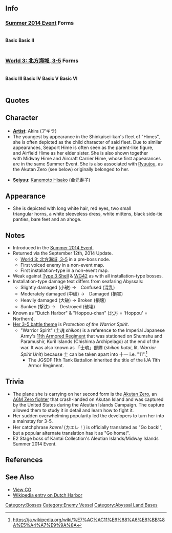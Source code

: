 ==Info==
===[[Summer 2014 Event]] Forms===
<div style="display: inline-block;">
====Basic====
{{EnemyShipInfoKai|Northern Princess/|los=auto|los_max=auto|evasion=auto|evasion_max=auto|asw=auto|asw_max=auto}}
</div>

<div style="display: inline-block;">
====Basic II====
{{EnemyShipInfoKai|Northern Princess/II|los=auto|los_max=auto|evasion=auto|evasion_max=auto|asw=auto|asw_max=auto}}
</div>

===[[World 3: 北方海域#3-5|World 3: 北方海域, 3-5]] Forms===
<div style="display: inline-block;">
====Basic III====
{{EnemyShipInfoKai|Northern Princess/III|los=auto|los_max=auto|evasion=auto|evasion_max=auto|asw=auto|asw_max=auto}}
</div>

<div style="display: inline-block;">
====Basic IV====
{{EnemyShipInfoKai|Northern Princess/IV|los=auto|los_max=auto|evasion=auto|evasion_max=auto|asw=auto|asw_max=auto}}
</div>

<div style="display: inline-block;">
====Basic V====
{{EnemyShipInfoKai|Northern Princess/V|los=auto|los_max=auto|evasion=auto|evasion_max=auto|asw=auto|asw_max=auto}}
</div>

<div style="display: inline-block;">
====Basic VI====
{{EnemyShipInfoKai|Northern Princess/VI|los=auto|los_max=auto|evasion=auto|evasion_max=auto|asw=auto|asw_max=auto}}
</div>

{{EnemyShipCategoriesKai|Northern Princess/}}

==Quotes==
{{Abyssquote
|開幕前 =コナイデ…ッテ…イッテル…ノ…… (Normal)
カエレ……ッ！ <br/>(2nd Form)
|EN1 = Don't come closer... I'm... telling you... (Normal)
Go back...!<br/> (2nd Form)
|Note1 = 
|砲撃 = シズンデェ！ (Normal)
チョウシニ…ノルナッ！ (2nd Form)


カエレ……ッ！ <br/>(in 3-5)
|EN0 = Sink! (Normal)
Don't get... too elated! (2nd Form)


Go back...!  <br/>(in 3-5)
|Note0 = <span style="font-size:12px">''A less literal translation of the second form line would be 'Don't think you've won!'''</span>
|被弾 = 	ゼロ…オイテケ…… (Normal)
レップウ…オイテケ…… (2nd Form)
|EN2 = Give me... the Zero... (Normal)
Give me... the Reppuu... (2nd Form)
|Note2 = [[#Trivia|A reference to the Akutan Zero]].
|昼戦終了時 = イツカ…タノシイウミデ……イツカ……
|EN3 = One day... In a more fun sea... One day...
|Note3 = 

|Clip1 = {{Audio|file=Northern Hime Intro1.ogg}}<br/>{{Audio|file=Northern Hime Intro2.ogg}}
|Clip0 = {{Audio|file=Northern Hime Attack1.ogg}}<br/>{{Audio|file=Northern Hime Attack2.ogg}}<br><br>{{Audio|file=Northern Hime Intro2.ogg}}
|Clip2 = {{Audio|file=Northern Hime Damaged1.ogg}}<br/>{{Audio|file=Northern Hime Damaged2.ogg}}
|Clip3 = {{Audio|file=Northern Hime Destroyed.ogg}}}}
{{clear}}


==Character==
* [[Glossary#List of Vessels by Artist|'''Artist''']]: Akira (アキラ)
* The youngest by appearance in the Shinkaisei-kan's fleet of "Himes", she is often depicted as the child character of said fleet. Due to similar appearances, Seaport Hime is often seen as the parent-like figure, and Airfield Hime as her elder sister. She is also shown together with Midway Hime and Aircraft Carrier Hime, whose first appearances are in the same Summer Event. She is also associated with [[Ryuujou]], as the Akutan Zero (see below) originally belonged to her.

* '''[[Glossary#List of Vessels by Japanese Voice Actresses|Seiyuu]]''': [http://myanimelist.net/people/8555/Hisako_Kanemoto Kanemoto Hisako] (金元寿子)

== Appearance ==
* She is depicted with long white hair, red eyes, two small triangular horns, a white sleeveless dress, white mittens, black side-tie panties, bare feet and an ahoge.
{{clear}}
==Notes==
* Introduced in the [[Summer 2014 Event]].
* Returned via the September 12th, 2014 Update.
** [[World 3: 北方海域#3-5|World 3: 北方海域, 3-5]] in a pre-boss node.
** First voiced enemy in a non-event map.
** First installation-type in a non-event map.
* Weak against [[Type 3 Shell]] & [[WG42 (Wurfgerät 42)|WG42]] as with all installation-type bosses.
* Installation-type damage text differs from seafaring Abyssals:
** Slightly damaged (小破) →　Confused (混乱)
** Moderately damaged (中破) →　Damaged (損害)
** Heavily damaged (大破) → Broken (損壊)
** Sunken (撃沈) →　Destroyed (破壊)
* Known as "Dutch Harbor" & "Hoppou-chan" (北方 = 'Hoppou' = Northern).
* [[Music#Game Music List|Her 3-5 battle theme]] is ''Protection of the Warrior Spirit''.
** "Warrior Spirit" (士魂 ''shikon'') is a reference to the Imperial Japanese Army's [[Toku Daihatsu Landing Craft + 11th Tank Regiment|11th Armored Regiment]] that was stationed on Shumshu and Paramushir, Kuril Islands (Chishima Archipelago) at the end of the war. It was also known as 「士魂」部隊 (''shikon butai'', lit. ''Warrior Spirit Unit'') because 士 can be taken apart into 十一 i.e. "11".<ref>https://ja.wikipedia.org/wiki/%E7%AC%AC11%E6%88%A6%E8%BB%8A%E5%A4%A7%E9%9A%8A</ref>
*** The JGSDF 11th Tank Battalion inherited the title of the IJA 11th Armor Regiment.
{{clear}}

==Trivia==
* The plane she is carrying on her second form is the [[wikipedia:Akutan_Zero|Akutan Zero]], an [[Type 21 Zero Fighter|A6M Zero fighter]] that crash-landed on Akutan Island and was captured by the United States during the Aleutian Islands Campaign. The capture allowed them to study it in detail and learn how to fight it.
* Her sudden overwhelming popularity led the developers to turn her into a mainstay for 3-5.
* Her catchphrase <em>kaere!</em> (カエレ！) is officially translated as "Go back!", but a popular alternate translation has it as "Go home!".
* E2 Stage boss of Kantai Collection's Aleutian Islands/Midway Islands Summer 2014 Event.
{{clear}}
==References==
<references/>
==See Also==
* [[{{PAGENAMEE}}/Gallery|View {{PAGENAME}} CG]]
* [[wikipedia:Dutch_Harbor|Wikipedia entry on Dutch Harbor]]
{{Enemyshiplist}}
[[Category:Bosses]]
[[Category:Enemy Vessel]]
[[Category:Abyssal Land Bases]]